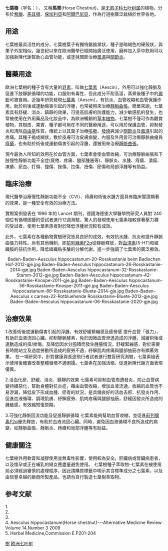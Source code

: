 {{ctm}}
{{Speciesbox
| name = 七葉樹
| status = 
| status_system = 
| image = Aesculus hippocastanum RJB2.jpg
| genus = Aesculus
| species = hippocastanum
| authority = L.
}}

'''七葉樹'''（学名：{{lang|la|''Aesculus hippocastanum''}}），
又稱'''馬栗'''(Horse Chestnut)，是[[无患子科|无患子科]][[七叶树属|七叶树属]]的植物。分布於[[希臘|希臘]]、[[馬其頓|馬其頓]]、[[保加利亞|保加利亞]]和[[阿爾巴尼亞|阿爾巴尼亞]]，作為行道樹廣泛栽植於世界各地。

==用途==
七葉樹最具活性的成分，七葉樹葉子有獨特鋸齒掌狀，種子是暗褐色的硬殼狀，與栗子外型相似，幾世紀以來在歐洲醫學已經開始廣泛使用，磨碎加入茶中飲用可以加強新陳代謝幫助心血管功能，或塗抹關節治療[[風濕|風濕]]與[[關節炎|關節炎]]。

==醫藥用途==
歐洲七葉樹的種子含有大量的[[皂素|皂素]]，叫做[[七葉素|七葉素]]（Aescin），外用可以強化靜脈及促進下肢靜脈循環的功能，口服則有毒性，但此成分不耐高溫，蒸煮後種子中的[[澱粉|澱粉]]可被食用。近幾年研究發現[[七葉素|七葉素]]（Aescin），有抗炎、血管收縮和血管保護作用，助於術後或運動傷害引起的浮腫，也常被用來治療[[靜脈曲張|靜脈曲張]]。簡單來說，七葉素具有舒緩、消炎、鎮靜的效果，可提高肌膚的防護能力，減少敏感肌的發生，也常被使用在外用藥品及化妝品中，為歐洲暢銷的[[草本植物|草本植物]]。七葉樹不僅可作為觀賞植物，其樹皮、果實、種子都可用在不同的醫療用途，可以用於保護血管，抑制發炎和清除[[自由基|自由基]]性質。傳統上以其葉子治療[[咳嗽|咳嗽]]、[[發燒|發燒]]與減少[[關節炎|關節炎]]及[[風濕|風濕]]引起的疼痛。其種子搗成糊狀，敷於皮膚可治皮膚病變，內服及外用皆可治療靜脈曲瘤與[[痔瘡|痔瘡]]，也有助於術後或運動傷害引起的浮腫，還被用來治療[[靜脈曲張|靜脈曲張]]。

現今最為人所知的效用在於血管方面，七葉素會使血管收縮，可治療靜脈曲張和下肢慢性靜脈功能不全症(疲倦、疼痛、腿部腫脹等)、靜脈炎、水腫、痔瘡、潰瘍、凍瘡、瘀血、打傷、撞傷、挫傷、拉傷、扭傷、瘀傷和局部浮腫等有助益。

==臨床治療==
現代醫學治療慢性靜脈功能不全（CVI）、痔瘡和術後水腫方面具有臨床實證顯著的效果，是一種安全有效的治療方法。

實際案例發表在 1996 年的 Lancet 期刊，德國海德堡大學醫學院研究人員對 240 個位有循環困擾的受試者進行12週測驗，驚人的發現使用七葉素相較穿著壓力襪的受試者，使用七葉素患者對於降低浮腫狀況較有成效。

此外，七葉素在各種動物實驗研究皆具良好的成效，有效抗水腫、抗炎和提升靜脈曲張力特性。尚有其他機制，即[[前列腺素F2α|前列腺素F2α]]從靜脈釋放，對[[血清素|血清素]](5-HT)和組織胺的拮抗作用，降低組織粘多醣的分解代謝，進一步強調了七葉素的廣泛療效。

<center><gallery caption="欧洲七叶树 - Aesculus hippocastanum">
Baden-Baden-Aesculus hippocastanum-20-Rosskastanie beim Badischen Hof-2012-gje.jpg
Baden-Baden-Aesculus hippocastanum-26-Rosskastanie-2014-gje.jpg
Baden-Baden-Aesculus hippocastanum-32-Rosskastanie-Stamm-2012-gje.jpg
Baden-Baden-Aesculus hippocastanum-42-Rosskastanie-Knospe-2011-gje.jpg
Baden-Baden-Aesculus hippocastanum-56-Rosskastanie-Knospe-2011-gje.jpg
Baden-Baden-Aesculus hippocastanum-86-Rosskastanie-Bluete-2014-gje.jpg
Baden-Baden-Aesculus x carnea-22-Rotbluehende Rosskastanie-Bluete-2012-gje.jpg
Baden-Baden-Aesculus hippocastanum-06-Rosskastanie-2020-gje.jpg
</gallery></center>

==治療效果==

1.改善術後或運動傷害引起的浮腫，有效舒緩緊繃感及疲勞感
提升血管「張力」，有助於血液流回心臟。抑制靜脈酵素，免於因微血管滲透造成的浮腫，減緩術後或運動造成的扭/挫傷，及降低因水分囤積而發生腫脹情況，舒緩緊繃感，對於需要長時間站立及過度勞動所造成的疲勞不適，紓解肌肉疼痛與腿部抽筋亦有顯著效果。
在一項研究中，針對健康與長途飛行者試者進行雙盲研究測驗，七葉素組表示使用後確實改善整體循環不適困擾。七葉素在加強活絡、促進新陳代謝方面表現優異。

2.活血化瘀、舒緩、消炎、鎮靜的效果  
七葉素可抑制血管周遭發炎，防止血管病變持續惡化，幫助身體對抗炎症，藉由血管收縮，增加血液流通，收縮的血管也不易滲漏，降低皮下形成血腫、瘀青的狀況，是具備良好的活血去瘀、抗發炎作用、促進血液循環、調理肌膚、紓解疲勞、肌肉疼痛與腿部抽筋，舒緩因發炎所造成的腫脹感，有效縮短復原期。

3.可強化靜脈回流功能及促進靜脈循環   
七葉素能夠幫助血管收縮，並促進[[前列腺素F2α|前列腺素F2α]]優先釋放，有助於血液流回心臟。同時，避免因血液循環不良所造成的病變，如靜脈曲張、靜脈炎、痔瘡和局部浮腫等有助益。

==健康關注==

七葉樹外用軟膏和凝膠使用並無毒性影響，使用較為安全。肝臟病或腎臟病患者，以及懷孕或正在哺乳的婦女應盡量避免使用。
七葉樹種子萃取物-七葉素在被使用前必須經過審慎的處理程序，因此請購買標籤中明示其含標準成分之七葉素，以及由信譽卓越的廠商所製產品，也請勿自行製造七葉樹萃取物。

==参考文献==
<div class="references-small">
1. {{cite web| url =http://www.bioinfo.cn/db05/KmzwSpecies.php?action=view&id=10714| title =欧洲七叶树| work =《中国高等植物数据库全库》| publisher =中国科学院微生物研究所| author =昆明植物研究所| accessdate =2009-02-24| deadurl =yes| archiveurl =https://web.archive.org/web/20160305025358/http://www.bioinfo.cn/db05/KmzwSpecies.php?action=view&id=10714| archivedate =2016-03-05}}<br />
2. {{Cite web|url=http://www.iucnredlist.org/details/202914/0|title=Aesculus hippocastanum|work=The IUCN Red List of Threatened Species™|accessdate=2017-02-13|author=Khela, S.|date=2013-04-22|publisher=IUCN|archive-date=2017-02-14|archive-url=https://web.archive.org/web/20170214101206/http://www.iucnredlist.org/details/202914/0|dead-url=no}}<br />
3. {{cite web | url = http://onlinelibrary.wiley.com/doi/10.1002/14651858.CD003230.pub4/full | title = Horse chestnut seed extract for chronic venous insufficiency | work = Cochrane Library | publisher = Cochrane Vascular Group | author = Max H Pittler,Edzard Ernst | accessdate = 2012-11-14 | archive-date = 2015-05-23 | archive-url = https://web.archive.org/web/20150523030625/http://onlinelibrary.wiley.com/doi/10.1002/14651858.CD003230.pub4/full | dead-url = no }}<br />
4. Aesculus hippocastanum(Horse chestnut)---Alternative Medicine Review Volume 14,Number 3 2009 <br />
5. Herbal Medicine,Commission E  P201-204<br />
</div>
{{Taxonbar|from=Q26899}}

[[Category:藥用植物|樹]]
[[Category:七叶树属|欧洲七叶树]]